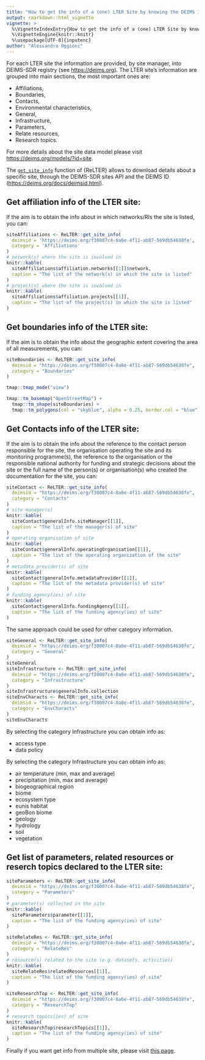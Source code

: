 ```yaml
---
title: "How to get the info of a (one) LTER Site by knowing the DEIMS ID"
output: rmarkdown::html_vignette
vignette: >
  %\VignetteIndexEntry{How to get the info of a (one) LTER Site by knowing the DEIMS ID}
  %\VignetteEngine{knitr::knitr}
  %\usepackage[UTF-8]{inputenc}
author: "Alessandro Oggioni"
---
```


For each LTER site the information are provided, by site manager, into DEIMS-SDR registry (see <https://deims.org>). The LTER site's information are grouped into main sections, the most important ones are:

* Affiliations,
* Boundaries,
* Contacts,
* Environmental characteristics,
* General,
* Infrastructure,
* Parameters,
* Relate resources,
* Research topics.

For more details about the site data model please visit <https://deims.org/models/?id=site>.

The [`get_site_info`](https://docs.ropensci.org/ReLTER/reference/get_site_info.html) function of {ReLTER} allows to download details about a specific site, through the DEIMS-SDR sites API and the DEIMS ID (<https://deims.org/docs/deimsid.html>).

## Get affiliation info of the LTER site:

If the aim is to obtain the info about in which networks/RIs the site is listed, you can: 

```r
siteAffiliations <- ReLTER::get_site_info(
  deimsid = 'https://deims.org/f30007c4-8a6e-4f11-ab87-569db54638fe',
  category = 'Affiliations'
)
# network(s) where the site is involved in
knitr::kable(
  siteAffiliations$affiliation.networks[[1]]$network,
  caption = "The list of the network(s) in which the site is listed"
)
# project(s) where the site is involved in
knitr::kable(
  siteAffiliations$affiliation.projects[[1]],
  caption = "The list of the project(s) in which the site is listed"
)
```

## Get boundaries info of the LTER site:

If the aim is to obtain the info about the geographic extent covering the area of all measurements, you can: 

```r
siteBoundaries <- ReLTER::get_site_info(
  deimsid = "https://deims.org/f30007c4-8a6e-4f11-ab87-569db54638fe",
  category = "Boundaries"
)

tmap::tmap_mode("view")

tmap::tm_basemap("OpenStreetMap") +
  tmap::tm_shape(siteBoundaries) +
  tmap::tm_polygons(col = "skyblue", alpha = 0.25, border.col = "blue")
```

## Get Contacts info of the LTER site:

If the aim is to obtain the info about the reference to the contact person responsible for the site, the organisation operating the site and its monitoring programme(s), the reference to the organisation or the responsible national authority for funding and strategic decisions about the site or the full name of the person(s) or organisation(s) who created the documentation for the site, you can: 

```r
siteContact <- ReLTER::get_site_info(
  deimsid = "https://deims.org/f30007c4-8a6e-4f11-ab87-569db54638fe",
  category = "Contacts"
)
# site manager(s)
knitr::kable(
  siteContact$generalInfo.siteManager[[1]],
  caption = "The list of the manager(s) of site"
)
# operating organisation of site
knitr::kable(
  siteContact$generalInfo.operatingOrganisation[[1]],
  caption = "The list of the operating organization of the site"
)
# metadata provider(s) of site
knitr::kable(
  siteContact$generalInfo.metadataProvider[[1]],
  caption = "The list of the metadata provider(s) of site"
)
# funding agency(ies) of site
knitr::kable(
  siteContact$generalInfo.fundingAgency[[1]],
  caption = "The list of the funding agency(ies) of site"
)
```

The same approach could be used for other category information.

```r
siteGeneral <- ReLTER::get_site_info(
  deimsid = "https://deims.org/f30007c4-8a6e-4f11-ab87-569db54638fe",
  category = "General"
)
siteGeneral
siteInfrastructure <- ReLTER::get_site_info(
  deimsid = "https://deims.org/f30007c4-8a6e-4f11-ab87-569db54638fe",
  category = "Infrastructure"
)
siteInfrastructure$generalInfo.collection
siteEnvCharacts <- ReLTER::get_site_info(
  deimsid = "https://deims.org/f30007c4-8a6e-4f11-ab87-569db54638fe",
  category = "EnvCharacts"
)
siteEnvCharacts
```

By selecting the category Infrastructure you can obtain info as:

* access type
* data policy

By selecting the category Infrastructure you can obtain info as:

* air temperature (min, max and average)
* precipitation (min, max and average)
* biogeographical region
* biome
* ecosystem type
* eunis habitat
* geoBon biome
* geology
* hydrology
* soil
* vegetation

## Get list of parameters, related resources or reserch topics declared to the LTER site:

```r
siteParameters <- ReLTER::get_site_info(
  deimsid = "https://deims.org/f30007c4-8a6e-4f11-ab87-569db54638fe",
  category = "Parameters"
)
# parameter(s) collected in the site
knitr::kable(
  siteParameters$parameter[[1]],
  caption = "The list of the funding agency(ies) of site"
)

siteRelateRes <- ReLTER::get_site_info(
  deimsid = "https://deims.org/f30007c4-8a6e-4f11-ab87-569db54638fe",
  category = "RelateRes"
)
# resource(s) related to the site (e.g. datasets, activities)
knitr::kable(
  siteRelateRes$relatedResources[[1]],
  caption = "The list of the funding agency(ies) of site"
)

siteResearchTop <- ReLTER::get_site_info(
  deimsid = "https://deims.org/f30007c4-8a6e-4f11-ab87-569db54638fe",
  category = "ResearchTop"
)
# research topics(ies) of site
knitr::kable(
  siteResearchTop$researchTopics[[1]],
  caption = "The list of the funding agency(ies) of site"
)
```

Finally if you want get info from multiple site, please visit [this page](./sites_information.html).